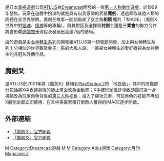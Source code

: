 {{Infobox animanga/Headerofja
|title= 魔劍X / 魔劍爻
|image=
|size=
|caption= 
|japanese= 魔剣X / 魔剣爻
|english= Maken X / Maken Shao: Demon Sword
|kana= 
|romaji= 
|genre= [[第一人称视角游戏|第一人称]][[動作遊戲|動作遊戲]]（X）<br>[[第三人称视角游戏|第三人称]][[動作遊戲|動作遊戲]]（爻）
}}
{{Infobox animanga/Game
|Title= 
|Genre= 
|Plat= [[Dreamcast|Dreamcast]]（X）<br>[[PlayStation_2|PlayStation 2]]（爻）
|Play= [[單人游戏|單人]]
|Dev= [[ATLUS|ATLUS]]日本第一研發部
|Pub= [[Sega|Sega]]（X）<br>[[Midas|Midas]]（爻）
| producer   = 岡田耕始
| director   = 橋野桂
| scenario   = 境一憲
| programmer = 山口太 (X) 
| artist     = [[金子一馬|金子一馬]]
| sound      = {{ubl|緒方貴宏|[[目黑将司|目黑将司]]}}
|Date= {{flagicon|Japan}} 1999年10月31日（X）<br>{{flagicon|United States}} 1999年11月25日（X）<br>{{flagicon|Japan}} 2001年6月7日（爻）<br>{{flagicon|EU}} 2003年7月26日（爻）
|Rating= <!--[[CERO|CERO]]: ?<br>-->[[ESRB|ESRB]]: M - 成人
}}
{{Infobox animanga/Footerofja}}

{{Vgname|魔劍X|ja=魔剣X|en=Maken X}}是日本[[電視遊戲|電視遊戲]]公司[[ATLUS|ATLUS]]為[[Dreamcast|Dreamcast]]開發的一款[[第一人称视角游戏|第一人称]][[動作遊戲|動作遊戲]]，於1999年發售。玩家在遊戲中扮演的就是具有自我意識的武器'''魔劍'''，透過乘取其他人類的肉體在全世界冒險。魔劍在故事一開始吸收了女主角'''相模 桂'''的「IMAGE」（魔劍X世界中對[[靈魂|靈魂]]、[[精神|精神]]等的專稱），與其對話及選擇與'''封劍士'''還是'''三業會'''的勢力合作將會影響[[遊戲關卡|遊戲關卡]]流程及發展出高達7個的結局。

由於遊戲是由[[女神轉生系列|女神轉生系列]]的開發組ATLUS第一研發部開發，加上與女神轉生系列十分相似的世界觀及[[金子一馬|金子一馬]]的大膽人設，一直被女神轉生的愛好者視為女神轉生的非冠名外傳作品。

== 魔劍爻 ==
{{Vgname|魔劍爻|ja=魔剣爻|en=Maken Shao: Demon Sword}}是ATLUS於2001年將《魔劍X》移植到[[PlayStation_2|PlayStation 2]]的「改良版」，其中的改變部分包括將X中表達劇情的靜止畫面改為全動畫；X中被玩家批評導致[[晕动病|頭暈]]的第一身視點改為玩家角色背後的[[第三人称视角游戏|第三人称视角]]；加入了練功元素，可玩角色的技能不再如X般能全部立即使用，在爻中需要累積打倒敵人獲得的IMAGE逐步開啟。

==外部連結==
*[https://web.archive.org/web/20010522154440/http://www.atlus.co.jp/cs/game/dcast/maken/index.html 「魔剣Ｘ」官方網頁]
*[https://web.archive.org/web/20030203035912/http://www.atlus.co.jp/cs/game/pstation2/shao/index.html 「魔剣爻」官方網頁]

{{DEFAULTSORT:Maken X}}
[[Category:1999年电子游戏|M]]
[[Category:Dreamcast遊戲|Category:Dreamcast遊戲]]
[[Category:PlayStation_2游戏|M]]
[[Category:動作遊戲|M]]
[[Category:Atlus游戏|Category:Atlus游戏]]
[[Category:月刊Magazine_Z|Category:月刊Magazine Z]]